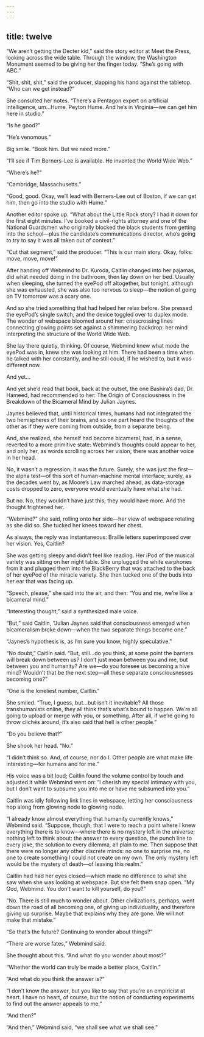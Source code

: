 ```yaml
---
---
---
```

title: twelve
---







“We aren’t getting the Decter kid,” said the story editor at Meet the Press, looking across the wide table. Through the window, the Washington Monument seemed to be giving her the finger today. “She’s going with ABC.”

“Shit, shit, shit,” said the producer, slapping his hand against the tabletop. “Who can we get instead?”

She consulted her notes. “There’s a Pentagon expert on artificial intelligence, um…Hume. Peyton Hume. And he’s in Virginia—we can get him here in studio.”

“Is he good?”

“He’s venomous.”

Big smile. “Book him. But we need more.”

“I’ll see if Tim Berners-Lee is available. He invented the World Wide Web.”

“Where’s he?”

“Cambridge, Massachusetts.”

“Good, good. Okay, we’ll lead with Berners-Lee out of Boston, if we can get him, then go into the studio with Hume.”

Another editor spoke up. “What about the Little Rock story? I had it down for the first eight minutes. I’ve booked a civil-rights attorney and one of the National Guardsmen who originally blocked the black students from getting into the school—plus the candidate’s communications director, who’s going to try to say it was all taken out of context.”

“Cut that segment,” said the producer. “This is our main story. Okay, folks: move, move, move!”

After handing off Webmind to Dr. Kuroda, Caitlin changed into her pajamas, did what needed doing in the bathroom, then lay down on her bed. Usually when sleeping, she turned the eyePod off altogether, but tonight, although she was exhausted, she was also too nervous to sleep—the notion of going on TV tomorrow was a scary one.

And so she tried something that had helped her relax before. She pressed the eyePod’s single switch, and the device toggled over to duplex mode. The wonder of webspace bloomed around her: crisscrossing lines connecting glowing points set against a shimmering backdrop: her mind interpreting the structure of the World Wide Web.

She lay there quietly, thinking. Of course, Webmind knew what mode the eyePod was in, knew she was looking at him. There had been a time when he talked with her constantly, and he still could, if he wished to, but it was different now.

And yet…

And yet she’d read that book, back at the outset, the one Bashira’s dad, Dr. Hameed, had recommended to her: The Origin of Consciousness in the Breakdown of the Bicameral Mind by Julian Jaynes.

Jaynes believed that, until historical times, humans had not integrated the two hemispheres of their brains, and so one part heard the thoughts of the other as if they were coming from outside, from a separate being.

And, she realized, she herself had become bicameral, had, in a sense, reverted to a more primitive state: Webmind’s thoughts could appear to her, and only her, as words scrolling across her vision; there was another voice in her head.

No, it wasn’t a regression; it was the future. Surely, she was just the first—the alpha test—of this sort of human-machine mental interface; surely, as the decades went by, as Moore’s Law marched ahead, as data-storage costs dropped to zero, everyone would eventually have what she had.

But no. No, they wouldn’t have just this; they would have more. And the thought frightened her.

“Webmind?” she said, rolling onto her side—her view of webspace rotating as she did so. She tucked her knees toward her chest.

As always, the reply was instantaneous: Braille letters superimposed over her vision. Yes, Caitlin?

She was getting sleepy and didn’t feel like reading. Her iPod of the musical variety was sitting on her night table. She unplugged the white earphones from it and plugged them into the BlackBerry that was attached to the back of her eyePod of the miracle variety. She then tucked one of the buds into her ear that was facing up.

“Speech, please,” she said into the air, and then: “You and me, we’re like a bicameral mind.”

“Interesting thought,” said a synthesized male voice.

“But,” said Caitlin, “Julian Jaynes said that consciousness emerged when bicameralism broke down—when the two separate things became one.”

“Jaynes’s hypothesis is, as I’m sure you know, highly speculative.”

“No doubt,” Caitlin said. “But, still…do you think, at some point the barriers will break down between us? I don’t just mean between you and me, but between you and humanity? Are we—do you foresee us becoming a hive mind? Wouldn’t that be the next step—all these separate consciousnesses becoming one?”

“One is the loneliest number, Caitlin.”

She smiled. “True, I guess, but…but isn’t it inevitable? All those transhumanists online, they all think that’s what’s bound to happen. We’re all going to upload or merge with you, or something. After all, if we’re going to throw clichés around, it’s also said that hell is other people.”

“Do you believe that?”

She shook her head. “No.”

“I didn’t think so. And, of course, nor do I. Other people are what make life interesting—for humans and for me.”

His voice was a bit loud; Caitlin found the volume control by touch and adjusted it while Webmind went on: “I cherish my special intimacy with you, but I don’t want to subsume you into me or have me subsumed into you.”

Caitlin was idly following link lines in webspace, letting her consciousness hop along from glowing node to glowing node.

“I already know almost everything that humanity currently knows,” Webmind said. “Suppose, though, that I were to reach a point where I knew everything there is to know—where there is no mystery left in the universe; nothing left to think about: the answer to every question, the punch line to every joke, the solution to every dilemma, all plain to me. Then suppose that there were no longer any other discrete minds: no one to surprise me, no one to create something I could not create on my own. The only mystery left would be the mystery of death—of leaving this realm.”

Caitlin had had her eyes closed—which made no difference to what she saw when she was looking at webspace. But she felt them snap open. “My God, Webmind. You don’t want to kill yourself, do you?”

“No. There is still much to wonder about. Other civilizations, perhaps, went down the road of all becoming one, of giving up individuality, and therefore giving up surprise. Maybe that explains why they are gone. We will not make that mistake.”

“So that’s the future? Continuing to wonder about things?”

“There are worse fates,” Webmind said.

She thought about this. “And what do you wonder about most?”

“Whether the world can truly be made a better place, Caitlin.”

“And what do you think the answer is?”

“I don’t know the answer, but you like to say that you’re an empiricist at heart. I have no heart, of course, but the notion of conducting experiments to find out the answer appeals to me.”

“And then?”

“And then,” Webmind said, “we shall see what we shall see.”